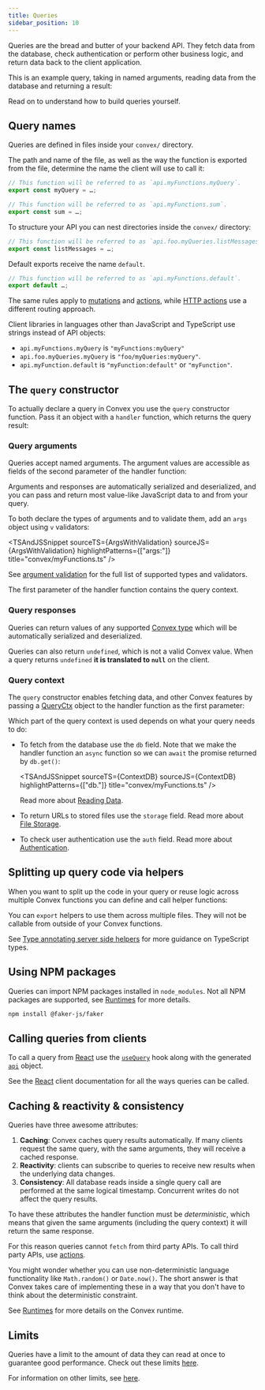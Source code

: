 ```yaml
---
title: Queries
sidebar_position: 10
---
```



Queries are the bread and butter of your backend API. They fetch data from the
database, check authentication or perform other business logic, and return data
back to the client application.

This is an example query, taking in named arguments, reading data from the
database and returning a result:

<TSAndJSSnippet
  sourceTS={Example}
  sourceJS={Example}
  title="convex/myFunctions.ts"
/>

Read on to understand how to build queries yourself.

## Query names

Queries are defined in <LanguageSelector verbose /> files inside your `convex/`
directory.

The path and name of the file, as well as the way the function is exported from
the file, determine the name the client will use to call it:

```ts title="convex/myFunctions.ts"
// This function will be referred to as `api.myFunctions.myQuery`.
export const myQuery = …;

// This function will be referred to as `api.myFunctions.sum`.
export const sum = …;
```

To structure your API you can nest directories inside the `convex/` directory:

```ts title="convex/foo/myQueries.ts"
// This function will be referred to as `api.foo.myQueries.listMessages`.
export const listMessages = …;
```

Default exports receive the name `default`.

```ts title="convex/myFunctions.ts"
// This function will be referred to as `api.myFunctions.default`.
export default …;
```

The same rules apply to [mutations](/docs/functions/mutation-functions.mdx) and
[actions](/docs/functions/actions.mdx), while
[HTTP actions](/docs/functions/http-actions.mdx) use a different routing
approach.

Client libraries in languages other than JavaScript and TypeScript use strings
instead of API objects:

- `api.myFunctions.myQuery` is `"myFunctions:myQuery"`
- `api.foo.myQueries.myQuery` is `"foo/myQueries:myQuery"`.
- `api.myFunction.default` is `"myFunction:default"` or `"myFunction"`.

## The `query` constructor

To actually declare a query in Convex you use the `query` constructor function.
Pass it an object with a `handler` function, which returns the query result:

<TSAndJSSnippet
  sourceTS={Constructor}
  sourceJS={Constructor}
  title="convex/myFunctions.ts"
/>

### Query arguments

Queries accept named arguments. The argument values are accessible as fields of
the second parameter of the handler function:

<TSAndJSSnippet
  sourceTS={ArgsWithoutValidationTS}
  sourceJS={ArgsWithoutValidationJS}
  title="convex/myFunctions.ts"
/>

Arguments and responses are automatically serialized and deserialized, and you
can pass and return most value-like JavaScript data to and from your query.

To both declare the types of arguments and to validate them, add an `args`
object using `v` validators:

<TSAndJSSnippet
  sourceTS={ArgsWithValidation}
  sourceJS={ArgsWithValidation}
  highlightPatterns={["args:"]}
  title="convex/myFunctions.ts"
/>

See [argument validation](/docs/functions/validation.mdx) for the full list of
supported types and validators.

The first parameter of the handler function contains the query context.

### Query responses

Queries can return values of any supported
[Convex type](/docs/functions/validation.mdx) which will be automatically
serialized and deserialized.

Queries can also return `undefined`, which is not a valid Convex value. When a
query returns `undefined` **it is translated to `null`** on the client.

### Query context

The `query` constructor enables fetching data, and other Convex features by
passing a [QueryCtx](/docs/generated-api/server.md#queryctx) object to the
handler function as the first parameter:

<TSAndJSSnippet
  sourceTS={Context}
  sourceJS={Context}
  title="convex/myFunctions.ts"
/>

Which part of the query context is used depends on what your query needs to do:

- To fetch from the database use the `db` field. Note that we make the handler
  function an `async` function so we can `await` the promise returned by
  `db.get()`:

  <TSAndJSSnippet
    sourceTS={ContextDB}
    sourceJS={ContextDB}
    highlightPatterns={["db."]}
    title="convex/myFunctions.ts"
  />

  Read more about [Reading Data](/docs/database/reading-data.mdx).

- To return URLs to stored files use the `storage` field. Read more about
  [File Storage](/docs/file-storage.mdx).
- To check user authentication use the `auth` field. Read more about
  [Authentication](/docs/auth.mdx).

## Splitting up query code via helpers

When you want to split up the code in your query or reuse logic across multiple
Convex functions you can define and call helper <LanguageSelector verbose />
functions:

<TSAndJSSnippet
  sourceTS={Helper}
  sourceJS={HelperJS}
  title="convex/myFunctions.ts"
/>

You can `export` helpers to use them across multiple files. They will not be
callable from outside of your Convex functions.

See
[Type annotating server side helpers](/docs/production/best-practices/typescript.mdx#type-annotating-server-side-helpers)
for more guidance on TypeScript types.

## Using NPM packages

Queries can import NPM packages installed in `node_modules`. Not all NPM
packages are supported, see
[Runtimes](/docs/functions/runtimes.mdx#default-convex-runtime) for more
details.

```sh
npm install @faker-js/faker
```

<TSAndJSSnippet sourceTS={NPM} sourceJS={NPM} title="convex/myFunctions.ts" />

## Calling queries from clients

To call a query from [React](/docs/client/react.mdx) use the
[`useQuery`](/docs/client/react.mdx#loading-data) hook along with the generated
[`api`](/generated-api/api) object.

<TSAndJSSnippet sourceTS={Call} sourceJS={Call} title="src/MyApp.tsx" />

See the [React](/docs/client/react.mdx) client documentation for all the ways
queries can be called.

## Caching & reactivity & consistency

Queries have three awesome attributes:

1. **Caching**: Convex caches query results automatically. If many clients
   request the same query, with the same arguments, they will receive a cached
   response.
2. **Reactivity**: clients can subscribe to queries to receive new results when
   the underlying data changes.
3. **Consistency**: All database reads inside a single query call are performed
   at the same logical timestamp. Concurrent writes do not affect the query
   results.

To have these attributes the handler function must be _deterministic_, which
means that given the same arguments (including the query context) it will return
the same response.

For this reason queries cannot `fetch` from third party APIs. To call third
party APIs, use [actions](/docs/functions/actions.mdx).

You might wonder whether you can use non-deterministic language functionality
like `Math.random()` or `Date.now()`. The short answer is that Convex takes care
of implementing these in a way that you don't have to think about the
deterministic constraint.

See [Runtimes](/docs/functions/runtimes.mdx#default-convex-runtime) for more
details on the Convex runtime.

## Limits

Queries have a limit to the amount of data they can read at once to guarantee
good performance. Check out these limits
[here](/docs/functions/error-handling/error-handling.mdx#database-limitations).

For information on other limits, see [here](/docs/production/state/limits.mdx).

